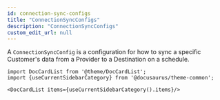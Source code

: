 ```yaml
---
id: connection-sync-configs
title: "ConnectionSyncConfigs"
description: "ConnectionSyncConfigs"
custom_edit_url: null
---
```




A `ConnectionSyncConfig` is a configuration for how to sync a specific Customer's data from a Provider to a Destination on a schedule.



```mdx-code-block
import DocCardList from '@theme/DocCardList';
import {useCurrentSidebarCategory} from '@docusaurus/theme-common';

<DocCardList items={useCurrentSidebarCategory().items}/>
```
      
